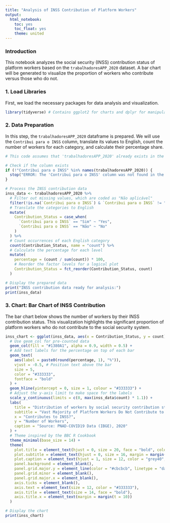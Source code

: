 ```yaml
---
title: "Analysis of INSS Contribution of Platform Workers"
output:
  html_notebook:
    toc: yes
    toc_float: yes
    theme: united
---
```


### Introduction

This notebook analyzes the social security (INSS) contribution status of platform workers based on the `trabalhadoresAPP_2020` dataset. A bar chart will be generated to visualize the proportion of workers who contribute versus those who do not.

### 1. Load Libraries

First, we load the necessary packages for data analysis and visualization.

```r
library(tidyverse) # Contains ggplot2 for charts and dplyr for manipulation
```

### 2. Data Preparation

In this step, the `trabalhadoresAPP_2020` dataframe is prepared. We will use the `Contribui para o INSS` column, translate its values to English, count the number of workers for each category, and calculate their percentage share.

```r
# This code assumes that 'trabalhadoresAPP_2020' already exists in the environment.

# Check if the column exists
if (!"Contribui para o INSS" %in% names(trabalhadoresAPP_2020)) {
  stop("ERROR: The 'Contribui para o INSS' column was not found in the dataframe.")
}

# Process the INSS contribution data
inss_data <- trabalhadoresAPP_2020 %>%
  # Filter out missing values, which are coded as "Não aplicável"
  filter(!is.na(`Contribui para o INSS`) & `Contribui para o INSS` != "Não aplicável") %>%
  # Translate the categories to English
  mutate(
    Contribution_Status = case_when(
      `Contribui para o INSS` == "Sim" ~ "Yes",
      `Contribui para o INSS` == "Não" ~ "No"
    )
  ) %>%
  # Count occurrences of each English category
  count(Contribution_Status, name = "count") %>%
  # Calculate the percentage for each level
  mutate(
    percentage = (count / sum(count)) * 100,
    # Reorder the factor levels for a logical plot
    Contribution_Status = fct_reorder(Contribution_Status, count)
  )

# Display the prepared data
print("INSS contribution data ready for analysis:")
print(inss_data)
```

### 3. Chart: Bar Chart of INSS Contribution

The bar chart below shows the number of workers by their INSS contribution status. This visualization highlights the significant proportion of platform workers who do not contribute to the social security system.

```r
inss_chart <- ggplot(inss_data, aes(x = Contribution_Status, y = count)) +
  # Use geom_col for pre-counted data
  geom_col(fill = "#1380A1", alpha = 0.9, width = 0.5) +
  # Add text labels for the percentage on top of each bar
  geom_text(
    aes(label = paste0(round(percentage, 1), "%")),
    vjust = -0.5, # Position text above the bar
    size = 5,
    color = "#333333",
    fontface = "bold"
  ) +
  geom_hline(yintercept = 0, size = 1, colour = "#333333") +
  # Adjust the y-axis limit to make space for the labels
  scale_y_continuous(limits = c(0, max(inss_data$count) * 1.1)) +
  labs(
    title = "Distribution of workers by social security contribution status",
    subtitle = "Vast Majority of Platform Workers Do Not Contribute to INSS.",
    x = "Contributes to INSS?",
    y = "Number of Workers",
    caption = "Source: PNAD-COVID19 Data (IBGE), 2020"
  ) +
  # Theme inspired by the BBC R Cookbook
  theme_minimal(base_size = 14) +
  theme(
    plot.title = element_text(hjust = 0, size = 20, face = "bold", color = "#222222"),
    plot.subtitle = element_text(hjust = 0, size = 16, margin = margin(t = 5, b = 20), color = "grey40"),
    plot.caption = element_text(hjust = 1, size = 12, color = "grey40", face = "italic"),
    panel.background = element_blank(),
    panel.grid.major.y = element_line(color = "#cbcbcb", linetype = "dashed"),
    panel.grid.minor = element_blank(),
    panel.grid.major.x = element_blank(),
    axis.ticks = element_blank(),
    axis.text = element_text(size = 12, color = "#333333"),
    axis.title = element_text(size = 14, face = "bold"),
    axis.title.x = element_text(margin = margin(t = 10))
  )

# Display the chart
print(inss_chart)
```